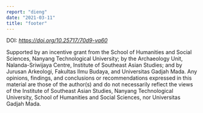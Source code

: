 ```yaml
---
report: "dieng"
date: "2021-03-11"
title: "footer"
---
```


<p>DOI: <em><a href="https://doi.org/10.25717/70d9-va60">https://doi.org/10.25717/70d9-va60</a></em></p>


Supported by an incentive grant from the School of Humanities and Social Sciences, Nanyang Technological University; by the Archaeology Unit, Nalanda-Sriwijaya Centre, Institute of Southeast Asian Studies; and by Jurusan Arkeologi, Fakultas Ilmu Budaya, and Universitas Gadjah Mada. Any opinions, findings, and conclusions or recommendations expressed in this material are those of the author(s) and do not necessarily reflect the views of the Institute of Southeast Asian Studies, Nanyang Technological University, School of Humanities and Social Sciences, nor Universitas Gadjah Mada.